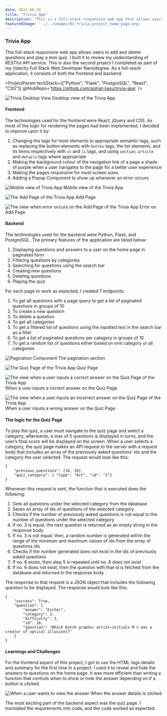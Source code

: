 ---
date: 2022-08-28
title: "Trivia App"
description: "This is a full-stack responsive web app that allows users to add and questions and play a mini quiz"
featuredImage: '../../images/01_trivia_project_home_page.png'
---


### Trivia App

This full-stack responsive web app allows users to add and delete questions and play a mini quiz. I built it to review my understanding of RESTful API service. This is also the second project I completed as part of my Udacity Full Stack Web Developer Nanodegree. As a full-stack application, it consists of both the frontend and backend.

<ProjectParam techStack={["Python", "Flask", "PostgreSQL", "React", "CSS"]} gitHubRepo='https://github.com/aishat-liasu/trivia-app' />

![Trivia Desktop View](../../images/01_trivia_project_home_page.png)
<span>Desktop view of the Trivia App</span>

#### Frontend
The technologies used for the frontend were React, jQuery and CSS. As most of the logic for rendering the pages had been implemented, I decided to improve upon it by:

1. Changing the tags for most elements to appropriate semantic tags, such as replacing the button elements with `button` tags, the list elements, and its items respectively with `ul` and `li` tags, and using `section`, `article` and `details` tags where appropriate
2. Making the background colour of the navigation link of a page a shade of purple when a user navigates to the page for a better user experience
3. Making the pages responsive for most screen sizes
4. Adding a Popup Component to show up whenever an error occurs

![Mobile view of Trivia App](../../images/01_trivia_project_home_page_mobile.png)
<span>Mobile view of the Trivia App</span>

![The Add Page of the Trivia App](../../images/02_trivia_project_add_page.png)
<span>Add Page</span>

![The view when error occurs on the Add Page of the Trivia App](../../images/02_trivia_project_add_page_popup.png)
<span>Error on Add Page</span>


#### Backend  
The technologies used for the backend were Python, Flask, and PostgreSQL. The primary features of the application are listed below:

1.	Displaying questions and answers to a user on the home page in paginated form
2.	Filtering questions by categories 
3.	Searching for questions using the search bar
4.	Creating new questions
5.	Deleting questions
6.	Playing the quiz

For each page to work as expected, I created 7 endpoints:

1.	To get all questions with a page query to get a list of paginated questions in groups of 10
2.	To create a new question
3.	To delete a question
4.	To get all categories
5.	To get a filtered list of questions using the inputted text in the search bar as a filter
6.	To get a list of paginated questions per category in groups of 10
7.	To get a random list of questions either based on one category or all categories

![Pagination Component](../../images/01_trivia_project_pagination_component.png)
<span>The pagination section</span>

![The Quiz Page of the Trivia App](../../images/03_trivia_project_quiz_page.png)
<span>Quiz Page</span>

![The view when a user inputs a correct answer on the Quiz Page of the Trivia App](../../images/03_trivia_project_quiz_page_correct_answer.png)
<span>When a user inputs a correct answer on the Quiz Page</span>

![The view when a user inputs an incorrect answer on the Quiz Page of the Trivia App](../../images/03_trivia_project_quiz_page_wrong_answer.png)
<span>When a user inputs a wrong answer on the Quiz Page</span>

#### The logic for the Quiz Page
To play the quiz, a user must navigate to the quiz page and select a category; afterwards, a max of 5 questions is displayed in turns, and the user’s final score will be displayed on the screen. 
When a user selects a category, the quiz page makes an API request to the server with a request body that includes an array of the previously asked questions’ ids and the category the user selected. The request would look like this:


```
{
    "previous_questions": [18, 19], 
    "quiz_category": { "type": "Art", "id": "2"}
}
```

Whenever this request is sent, the function that is executed does the following:

1.	Gets all questions under the selected category from the database
2.	Saves an array of ids of questions of the selected category
3.	Checks if the number of previously asked questions is not equal to the number of questions under the selected category
4.	If no. 3 is equal; the next question is returned as an empty string in the response body
5.	If no. 3 is not equal; then, a random number is generated within the range of the minimum and maximum values of ids from the array of questions ids
6.	Checks if the number generated does not exist in the ids of previously asked questions
7.	If no. 6 exists, then step 5 is repeated until no. 6 does not exist
8.	If no. 6 does not exist, then the question with that id is fetched from the database and returned in the response body

The response to that request is a JSON object that includes the following question to be displayed. The response would look like this:


```
{
    "success": True,
    "question": {
        "answer": "Escher",
        "category": 2,
        "difficulty": 1,
        "id": 16,
        "question": "Which Dutch graphic artist–initials M C was a creator of optical illusions?"
    }
}
```

#### Learnings and Challenges
For the frontend aspect of this project, I got to use the HTML tags details and summary for the first time in a project. I used it to reveal and hide the answers to questions on the home page. It was more efficient than writing a function that controls when to show or hide the answer depending on if a button is clicked.

![When a user wants to view the answer](../../images/01_trivia_project_home_page_answer_display.png)
<span>When the answer details is clicked</span>

The most exciting part of the backend aspect was the quiz page. I translated the requirements into code, and the code worked as expected.

